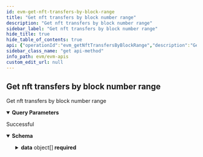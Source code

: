 ```yaml
---
id: evm-get-nft-transfers-by-block-range
title: "Get nft transfers by block number range"
description: "Get nft transfers by block number range"
sidebar_label: "Get nft transfers by block number range"
hide_title: true
hide_table_of_contents: true
api: {"operationId":"evm_getNftTransfersByBlockRange","description":"Get nft transfers by block number range","parameters":[{"name":"from_block","required":true,"in":"query","description":"The minimum block number from which to get the transfers","example":999,"schema":{"type":"number"}},{"name":"to_block","required":true,"in":"query","description":"The maximum block number from which to get the transfers","example":1000,"schema":{"type":"number"}},{"name":"offset","required":false,"in":"query","description":"Number of items to skip before returning items, default: 0","schema":{"type":"number"}},{"name":"limit","required":false,"in":"query","description":"Number of items returned, default: 20","schema":{"type":"number"}}],"responses":{"200":{"description":"Successful","content":{"application/json":{"schema":{"type":"object","properties":{"offset":{"type":"number","description":"Offset"},"limit":{"type":"number","description":"Limit of results"},"total_items":{"type":"number","description":"Total returned result items"},"data":{"description":"Array of documents","type":"array","items":{"type":"object","properties":{"token_address":{"type":"string","description":"The address of the NFT contract"},"transaction_hash":{"type":"string","description":"The transaction hash"},"transaction_type":{"type":"string","description":"The type of NFT contract standard"},"transaction_index":{"type":"number","description":"The transaction index"},"contract_type":{"type":"string","description":"The type of NFT contract standard"},"token_id":{"type":"string","description":"The token ID of the NFT"},"value":{"type":"string","description":"The value that was sent in the transaction (ETH/BNB/etc..)"},"block_hash":{"type":"string","description":"The block hash of the transaction"},"block_number":{"type":"number","description":"The block number when the amount or owner changed"},"log_index":{"type":"number","description":"The log index"},"block_timestamp":{"type":"number","description":"The block timestamp"},"amount":{"type":"string","description":"The number of tokens transferred"},"from_address":{"type":"string","description":"The address that sent the NFT"},"to_address":{"type":"string","description":"The address that received the NFT"},"operator":{"type":"string","description":"The operator present only for ERC1155 transfers"}},"required":["token_address","transaction_hash","transaction_type","transaction_index","contract_type","token_id","value","block_hash","block_number","log_index","block_timestamp","amount","from_address","to_address","operator"],"title":"NftTransferDto"}}},"required":["offset","limit","total_items","data"],"title":"ListNftTransfersResponseDto"}}}}},"security":[{"apiKey":[]}],"tags":["Get NFT transfers"],"method":"get","path":"/v1/nft-transfers/block-range","servers":[{"url":"https://eth-mainnet-api.blocklens.io","description":"Ethereum Mainnet server"}],"securitySchemes":{"bearer":{"scheme":"bearer","bearerFormat":"JWT","type":"http"},"basic":{"type":"http","scheme":"basic"},"apiKey":{"type":"apiKey","name":"x-api-key","in":"header"}},"info":{"title":"EVM APIs","description":"Swagger documentation","version":"1.0.0","contact":{}},"postman":{"name":"Get nft transfers by block number range","description":{"content":"Get nft transfers by block number range","type":"text/plain"},"url":{"path":["v1","nft-transfers","block-range"],"host":["{{baseUrl}}"],"query":[{"disabled":false,"description":{"content":"(Required) The minimum block number from which to get the transfers","type":"text/plain"},"key":"from_block","value":""},{"disabled":false,"description":{"content":"(Required) The maximum block number from which to get the transfers","type":"text/plain"},"key":"to_block","value":""},{"disabled":false,"description":{"content":"Number of items to skip before returning items, default: 0","type":"text/plain"},"key":"offset","value":""},{"disabled":false,"description":{"content":"Number of items returned, default: 20","type":"text/plain"},"key":"limit","value":""}],"variable":[]},"header":[{"key":"Accept","value":"application/json"}],"method":"GET","auth":{"type":"apikey","apikey":[{"type":"any","value":"x-api-key","key":"key"},{"type":"any","value":"<API Key>","key":"value"},{"type":"any","value":"header","key":"in"}]}}}
sidebar_class_name: "get api-method"
info_path: evm/evm-apis
custom_edit_url: null
---
```



## Get nft transfers by block number range



Get nft transfers by block number range

<details style={{"marginBottom":"1rem"}} data-collapsed={false} open={true}><summary style={{}}><strong>Query Parameters</strong></summary><div><ul><ParamsItem className={"paramsItem"} param={{"name":"from_block","required":true,"in":"query","description":"The minimum block number from which to get the transfers","example":999,"schema":{"type":"number"}}}></ParamsItem><ParamsItem className={"paramsItem"} param={{"name":"to_block","required":true,"in":"query","description":"The maximum block number from which to get the transfers","example":1000,"schema":{"type":"number"}}}></ParamsItem><ParamsItem className={"paramsItem"} param={{"name":"offset","required":false,"in":"query","description":"Number of items to skip before returning items, default: 0","schema":{"type":"number"}}}></ParamsItem><ParamsItem className={"paramsItem"} param={{"name":"limit","required":false,"in":"query","description":"Number of items returned, default: 20","schema":{"type":"number"}}}></ParamsItem></ul></div></details><div><ApiTabs><TabItem label={"200"} value={"200"}><div>

Successful

</div><div><MimeTabs schemaType={"response"}><TabItem label={"application/json"} value={"application/json"}><SchemaTabs><TabItem label={"Schema"} value={"Schema"}><details style={{}} data-collapsed={false} open={true}><summary style={{"textAlign":"left"}}><strong>Schema</strong></summary><div style={{"textAlign":"left","marginLeft":"1rem"}}></div><ul style={{"marginLeft":"1rem"}}><SchemaItem collapsible={false} name={"offset"} required={true} schemaName={"number"} qualifierMessage={undefined} schema={{"type":"number","description":"Offset"}}></SchemaItem><SchemaItem collapsible={false} name={"limit"} required={true} schemaName={"number"} qualifierMessage={undefined} schema={{"type":"number","description":"Limit of results"}}></SchemaItem><SchemaItem collapsible={false} name={"total_items"} required={true} schemaName={"number"} qualifierMessage={undefined} schema={{"type":"number","description":"Total returned result items"}}></SchemaItem><SchemaItem collapsible={true} className={"schemaItem"}><details style={{}}><summary style={{}}><strong>data</strong><span style={{"opacity":"0.6"}}> object[]</span><strong style={{"fontSize":"var(--ifm-code-font-size)","color":"var(--openapi-required)"}}> required</strong></summary><div style={{"marginLeft":"1rem"}}><div style={{"marginTop":".5rem","marginBottom":".5rem"}}>

Array of documents

</div><li><div style={{"fontSize":"var(--ifm-code-font-size)","opacity":"0.6","marginLeft":"-.5rem","paddingBottom":".5rem"}}>Array [</div></li><SchemaItem collapsible={false} name={"token_address"} required={true} schemaName={"string"} qualifierMessage={undefined} schema={{"type":"string","description":"The address of the NFT contract"}}></SchemaItem><SchemaItem collapsible={false} name={"transaction_hash"} required={true} schemaName={"string"} qualifierMessage={undefined} schema={{"type":"string","description":"The transaction hash"}}></SchemaItem><SchemaItem collapsible={false} name={"transaction_type"} required={true} schemaName={"string"} qualifierMessage={undefined} schema={{"type":"string","description":"The type of NFT contract standard"}}></SchemaItem><SchemaItem collapsible={false} name={"transaction_index"} required={true} schemaName={"number"} qualifierMessage={undefined} schema={{"type":"number","description":"The transaction index"}}></SchemaItem><SchemaItem collapsible={false} name={"contract_type"} required={true} schemaName={"string"} qualifierMessage={undefined} schema={{"type":"string","description":"The type of NFT contract standard"}}></SchemaItem><SchemaItem collapsible={false} name={"token_id"} required={true} schemaName={"string"} qualifierMessage={undefined} schema={{"type":"string","description":"The token ID of the NFT"}}></SchemaItem><SchemaItem collapsible={false} name={"value"} required={true} schemaName={"string"} qualifierMessage={undefined} schema={{"type":"string","description":"The value that was sent in the transaction (ETH/BNB/etc..)"}}></SchemaItem><SchemaItem collapsible={false} name={"block_hash"} required={true} schemaName={"string"} qualifierMessage={undefined} schema={{"type":"string","description":"The block hash of the transaction"}}></SchemaItem><SchemaItem collapsible={false} name={"block_number"} required={true} schemaName={"number"} qualifierMessage={undefined} schema={{"type":"number","description":"The block number when the amount or owner changed"}}></SchemaItem><SchemaItem collapsible={false} name={"log_index"} required={true} schemaName={"number"} qualifierMessage={undefined} schema={{"type":"number","description":"The log index"}}></SchemaItem><SchemaItem collapsible={false} name={"block_timestamp"} required={true} schemaName={"number"} qualifierMessage={undefined} schema={{"type":"number","description":"The block timestamp"}}></SchemaItem><SchemaItem collapsible={false} name={"amount"} required={true} schemaName={"string"} qualifierMessage={undefined} schema={{"type":"string","description":"The number of tokens transferred"}}></SchemaItem><SchemaItem collapsible={false} name={"from_address"} required={true} schemaName={"string"} qualifierMessage={undefined} schema={{"type":"string","description":"The address that sent the NFT"}}></SchemaItem><SchemaItem collapsible={false} name={"to_address"} required={true} schemaName={"string"} qualifierMessage={undefined} schema={{"type":"string","description":"The address that received the NFT"}}></SchemaItem><SchemaItem collapsible={false} name={"operator"} required={true} schemaName={"string"} qualifierMessage={undefined} schema={{"type":"string","description":"The operator present only for ERC1155 transfers"}}></SchemaItem><li><div style={{"fontSize":"var(--ifm-code-font-size)","opacity":"0.6","marginLeft":"-.5rem"}}>]</div></li></div></details></SchemaItem></ul></details></TabItem><TabItem label={"Example (from schema)"} value={"Example (from schema)"}><ResponseSamples responseExample={"{\n  \"offset\": 0,\n  \"limit\": 0,\n  \"total_items\": 0,\n  \"data\": [\n    {\n      \"token_address\": \"string\",\n      \"transaction_hash\": \"string\",\n      \"transaction_type\": \"string\",\n      \"transaction_index\": 0,\n      \"contract_type\": \"string\",\n      \"token_id\": \"string\",\n      \"value\": \"string\",\n      \"block_hash\": \"string\",\n      \"block_number\": 0,\n      \"log_index\": 0,\n      \"block_timestamp\": 0,\n      \"amount\": \"string\",\n      \"from_address\": \"string\",\n      \"to_address\": \"string\",\n      \"operator\": \"string\"\n    }\n  ]\n}"} language={"json"}></ResponseSamples></TabItem></SchemaTabs></TabItem></MimeTabs></div></TabItem></ApiTabs></div>
      